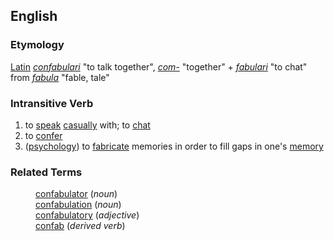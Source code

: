 == English ==
=== Etymology ===
[[Latin]] ''[[confabulari]]'' "to talk together", ''[[com-]]'' "together" + ''[[fabulari]]'' "to chat" from ''[[fabula]]'' "fable, tale"

=== Intransitive Verb ===
# to [[speak]] [[casual]]ly with; to [[chat]]
# to [[confer]]
# ([[psychology]]) to [[fabricate]] memories in order to fill gaps in one's [[memory]]

=== Related Terms ===
:[[confabulator]] (''noun'')
:[[confabulation]] (''noun'')
:[[confabulatory]] (''adjective'')
:[[confab]] (''derived verb'')